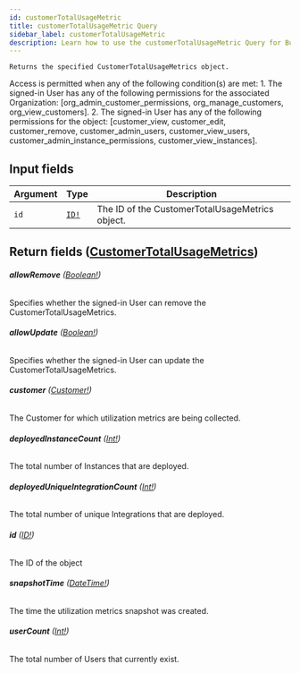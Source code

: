 ```yaml
---
id: customerTotalUsageMetric
title: customerTotalUsageMetric Query
sidebar_label: customerTotalUsageMetric
description: Learn how to use the customerTotalUsageMetric Query for Builder's API.
---
```


    Returns the specified CustomerTotalUsageMetrics object.

Access is permitted when any of the following condition(s) are met: 1. The signed-in User has any of the following permissions for the associated Organization: [org_admin_customer_permissions, org_manage_customers, org_view_customers]. 2. The signed-in User has any of the following permissions for the object: [customer_view, customer_edit, customer_remove, customer_admin_users, customer_view_users, customer_admin_instance_permissions, customer_view_instances].

## Input fields

| Argument | Type                              | Description                                     |
| -------- | --------------------------------- | ----------------------------------------------- |
| `id`     | [`ID!`](/docs/composer/builder/api/schema/scalar/ID.mdx) | The ID of the CustomerTotalUsageMetrics object. |

## Return fields ([CustomerTotalUsageMetrics](/docs/composer/builder/api/schema/object/CustomerTotalUsageMetrics.mdx))

###### <b>allowRemove</b> ([Boolean!](/docs/composer/builder/api/schema/scalar/Boolean.mdx))

Specifies whether the signed-in User can remove the CustomerTotalUsageMetrics.

###### <b>allowUpdate</b> ([Boolean!](/docs/composer/builder/api/schema/scalar/Boolean.mdx))

Specifies whether the signed-in User can update the CustomerTotalUsageMetrics.

###### <b>customer</b> ([Customer!](/docs/composer/builder/api/schema/object/Customer.mdx))

The Customer for which utilization metrics are being collected.

###### <b>deployedInstanceCount</b> ([Int!](/docs/composer/builder/api/schema/scalar/Int.mdx))

The total number of Instances that are deployed.

###### <b>deployedUniqueIntegrationCount</b> ([Int!](/docs/composer/builder/api/schema/scalar/Int.mdx))

The total number of unique Integrations that are deployed.

###### <b>id</b> ([ID!](/docs/composer/builder/api/schema/scalar/ID.mdx))

The ID of the object

###### <b>snapshotTime</b> ([DateTime!](/docs/composer/builder/api/schema/scalar/DateTime.mdx))

The time the utilization metrics snapshot was created.

###### <b>userCount</b> ([Int!](/docs/composer/builder/api/schema/scalar/Int.mdx))

The total number of Users that currently exist.
